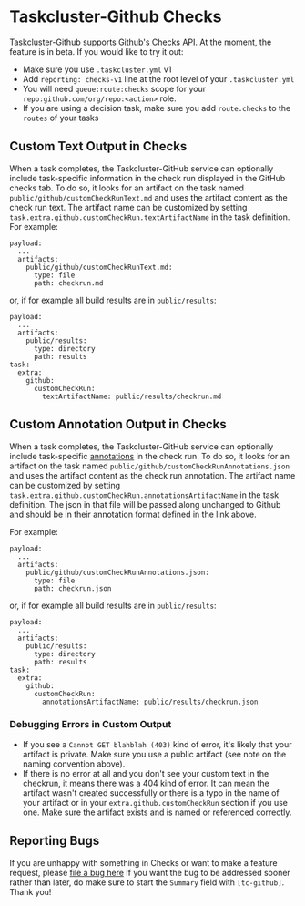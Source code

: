 # Taskcluster-Github Checks

Taskcluster-Github supports [Github's Checks API](https://developer.github.com/v3/checks/).
At the moment, the feature is in beta. If you would like to try it out:
* Make sure you use `.taskcluster.yml` v1
* Add `reporting: checks-v1` line at the root level of your `.taskcluster.yml`
* You will need `queue:route:checks` scope for your `repo:github.com/org/repo:<action>` role.
* If you are using a decision task, make sure you add `route.checks` to the `routes` of your tasks

## Custom Text Output in Checks

 When a task completes, the Taskcluster-GitHub service can optionally include task-specific information in the check run
 displayed in the GitHub checks tab.  To do so, it looks for an artifact on the task named
 `public/github/customCheckRunText.md` and uses the artifact content as the check run text.
 The artifact name can be customized by setting `task.extra.github.customCheckRun.textArtifactName` in the task definition.
 For example:
```
payload:
  ...
  artifacts:
    public/github/customCheckRunText.md:
      type: file
      path: checkrun.md
```
or, if for example all build results are in `public/results`:
```
payload:
  ...
  artifacts:
    public/results:
      type: directory
      path: results
task:
  extra:
    github:
      customCheckRun:
        textArtifactName: public/results/checkrun.md
```

## Custom Annotation Output in Checks

When a task completes, the Taskcluster-GitHub service can optionally include task-specific [annotations](https://developer.github.com/v3/checks/runs/#annotations-object)
in the check run. To do so, it looks for an artifact on the task named `public/github/customCheckRunAnnotations.json` and uses the artifact content as the check run annotation.
The artifact name can be customized by setting `task.extra.github.customCheckRun.annotationsArtifactName` in the task definition.
The json in that file will be passed along unchanged to Github and should be in their annotation format defined in the link above.

For example:

```
payload:
  ...
  artifacts:
    public/github/customCheckRunAnnotations.json:
      type: file
      path: checkrun.json
```

or, if for example all build results are in `public/results`:

```
payload:
  ...
  artifacts:
    public/results:
      type: directory
      path: results
task:
  extra:
    github:
      customCheckRun:
        annotationsArtifactName: public/results/checkrun.json
```

### Debugging Errors in Custom Output

* If you see a `Cannot GET blahblah (403)` kind of error, it's likely that your artifact is private. Make sure you use
  a public artifact (see note on the naming convention above).
* If there is no error at all and you don't see your custom text in the checkrun, it means there was a
  404 kind of error. It can mean the artifact wasn't created successfully or there is a typo in the name of your
  artifact or in your `extra.github.customCheckRun` section if you use one.
  Make sure the artifact exists and is named or referenced correctly.

## Reporting Bugs

If you are unhappy with something in Checks or want to make a feature request, please
[file a bug here](https://bugzilla.mozilla.org/enter_bug.cgi?product=Taskcluster&component=Services)
If you want the bug to be addressed sooner rather than later, do make sure to start the `Summary` field with `[tc-github]`.
Thank you!
